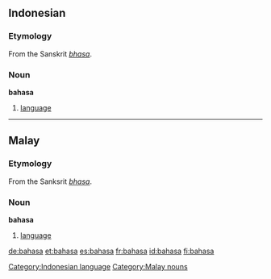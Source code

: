 ==Indonesian==
===Etymology===
From the Sanskrit ''[[bhasa]]''.

===Noun===
'''bahasa'''
# [[language]]

----

==Malay==
===Etymology===
From the Sanksrit ''[[bhasa]]''.

===Noun===
'''bahasa'''
# [[language]]

[[Category:Indonesian language]]
[[Category:Malay nouns]]

[[de:bahasa]]
[[et:bahasa]]
[[es:bahasa]]
[[fr:bahasa]]
[[id:bahasa]]
[[fi:bahasa]]